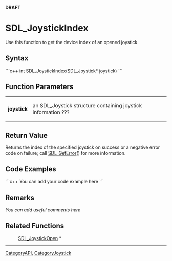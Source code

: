 <!-- pragma section-numbers off -->
<!-- pragma disable-camelcase -->
'''DRAFT'''

= SDL_JoystickIndex =
Use this function to get the device index of an opened joystick.


== Syntax ==
```c++
int SDL_JoystickIndex(SDL_Joystick* joystick)
```

== Function Parameters ==
{|
|'''joystick'''
|an SDL_Joystick structure containing joystick information ???
|}

== Return Value ==
Returns the index of the specified joystick on success or a negative error code on failure; call [[SDL_GetError]]() for more information.

== Code Examples ==
```c++
You can add your code example here
```

== Remarks ==
''You can add useful comments here''

== Related Functions ==
:[[SDL_JoystickOpen]] *

----
[[CategoryAPI]], [[CategoryJoystick]]

